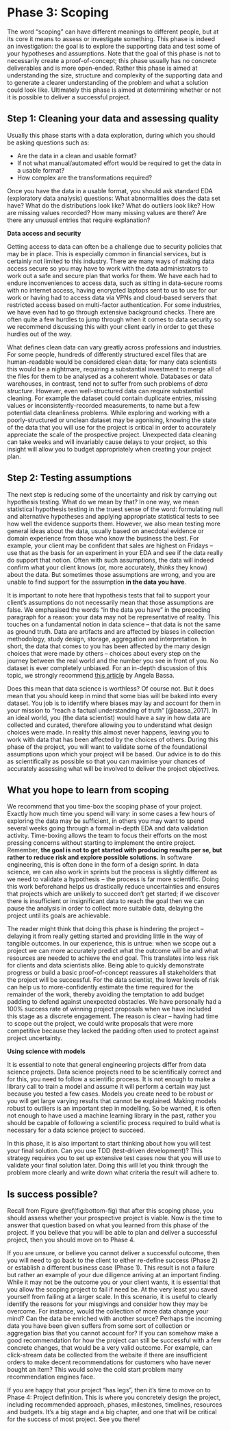 # Phase 3: Scoping

The word "scoping" can have different meanings to different people, but at its core it means to assess or investigate something. This phase is indeed an investigation: the goal is to explore the supporting data and test some of your hypotheses and assumptions. Note that the goal of this phase is not to necessarily create a proof-of-concept; this phase usually has no concrete deliverables and is more open-ended. Rather this phase is aimed at understanding the size, structure and complexity of the supporting data and to generate a clearer understanding of the problem and what a solution could look like. Ultimately this phase is aimed at determining whether or not it is possible to deliver a successful project.

## Step 1: Cleaning your data and assessing quality

Usually this phase starts with a data exploration, during which you should be asking questions such as: 

- Are the data in a clean and usable format? 
- If not what manual/automated effort would be required to get the data in a usable format? 
- How complex are the transformations required? 

Once you have the data in a usable format, you should ask standard EDA (exploratory data analysis) questions: What abnormalities does the data set have? What do the distributions look like? What do outliers look like? How are missing values recorded? How many missing values are there? Are there any unusual entries that require explanation?

:::{.infobox}
**Data access and security**

Getting access to data can often be a challenge due to security policies that may be in place. This is especially common in financial services, but is certainly not limited to this industry. There are many ways of making data access secure so you may have to work with the data administrators to work out a safe and secure plan that works for them. We have each had to endure inconveniences to access data, such as sitting in data-secure rooms with no internet access, having encrypted laptops sent to us to use for our work or having had to access data via VPNs and cloud-based servers that restricted access based on multi-factor authentication. For some industries, we have even had to go through extensive background checks. There are often quite a few hurdles to jump through when it comes to data security so we recommend discussing this with your client early in order to get these hurdles out of the way.
:::

What defines clean data can vary greatly across professions and industries. For some people, hundreds of differently structured excel files that are human-readable would be considered clean data; for many data scientists this would be a nightmare, requiring a substantial investment to merge all of the files for them to be analysed as a coherent whole. Databases or data warehouses, in contrast, tend not to suffer from such problems of *data structure*. However, even well-structured data can require substantial cleaning. For example the dataset could contain duplicate entries, missing values or inconsistently-recorded measurements, to name but a few potential data cleanliness problems. While exploring and working with a poorly-structured or unclean dataset may be agonising, knowing the state of the data that you will use for the project is critical in order to accurately appreciate the scale of the prospective project. Unexpected data cleaning can take weeks and will invariably cause delays to your project, so this insight will allow you to budget appropriately when creating your project plan.

## Step 2: Testing assumptions

The next step is reducing some of the uncertainty and risk by carrying out hypothesis testing. What do we mean by that? In one way, we mean statistical hypothesis testing in the truest sense of the word: formulating null and alternative hypotheses and applying appropriate statistical tests to see how well the evidence supports them. However, we also mean testing more general ideas about the data, usually based on anecdotal evidence or domain experience from those who know the business the best. For example, your client may be confident that sales are highest on Fridays -- use that as the basis for an experiment in your EDA and see if the data really do support that notion. Often with such assumptions, the data will indeed confirm what your client knows (or, more accurately, *thinks* they know) about the data. But sometimes those assumptions are wrong, and you are unable to find support for the assumption **in the data you have**. 

It is important to note here that hypothesis tests that fail to support your client's assumptions do not necessarily mean that those assumptions are false. We emphasised the words "in the data you have" in the preceding paragraph for a reason: your data may not be representative of reality. This touches on a fundamental notion in data science -- that data is not the same as ground truth. Data are artifacts and are affected by biases in collection methodology, study design, storage, aggregation and interpretation. In short, the data that comes to you has been affected by the many design choices that were made by others -- choices about every step on the journey between the real world and the number you see in front of you. No dataset is ever completely unbiased. For an in-depth discussion of this topic, we strongly recommend [this article](https://medium.com/@angebassa/data-alone-isnt-ground-truth-9e733079dfd4){target="_blank"} by Angela Bassa.

Does this mean that data science is worthless? Of course not. But it does mean that you should keep in mind that some bias will be baked into every dataset. You job is to identify where biases may lay and account for them in your mission to "reach a factual understanding of truth" [@bassa_2017]. In an ideal world, you (the data scientist) would have a say in how data are collected and curated, therefore allowing you to understand what design choices were made. In reality this almost never happens, leaving you to work with data that has been affected by the choices of others. During this phase of the project, you will want to validate some of the foundational assumptions upon which your project will be based. Our advice is to do this as scientifically as possible so that you can maximise your chances of accurately assessing what will be involved to deliver the project objectives. 

## What you hope to learn from scoping

We recommend that you time-box the scoping phase of your project. Exactly how much time you spend will vary: in some cases a few hours of exploring the data may be sufficient, in others you may want to spend several weeks going through a formal in-depth EDA and data validation activity. Time-boxing allows the team to focus their efforts on the most pressing concerns without starting to implement the entire project. Remember, **the goal is not to get started with producing results per se, but rather to reduce risk and explore possible solutions.** In software engineering, this is often done in the form of a design sprint. In data science, we can also work in sprints but the process is slightly different as we need to validate a hypothesis -- the process is far more scientific. Doing this work beforehand helps us drastically reduce uncertainties and ensures that projects which are unlikely to succeed don’t get started; if we discover there is insufficient or insignificant data to reach the goal then we can pause the analysis in order to collect more suitable data, delaying the project until its goals are achievable.

The reader might think that doing this phase is hindering the project – delaying it from really getting started and providing little in the way of tangible outcomes. In our experience, this is untrue: when we scope out a project we can more accurately predict what the outcome will be and what resources are needed to achieve the end goal. This translates into less risk for clients and data scientists alike. Being able to quickly demonstrate progress or build a basic proof-of-concept reassures all stakeholders that the project will be successful. For the data scientist, the lower levels of risk can help us to more-confidently estimate the time required for the remainder of the work, thereby avoiding the temptation to add budget padding to defend against unexpected obstacles. We have personally had a 100% success rate of winning project proposals when we have included this stage as a discrete engagement. The reason is clear -- having had time to scope out the project, we could write proposals that were more competitive because they lacked the padding often used to protect against project uncertainty.

:::{.infobox}
**Using science with models**

It is essential to note that general engineering projects differ from data science projects. Data science projects need to be scientifically correct and for this, you need to follow a scientific process. It is not enough to make a library call to train a model and assume it will perform a certain way just because you tested a few cases. Models you create need to be robust or you will get large varying results that cannot be explained. Making models robust to outliers is an important step in modelling. So be warned, it is often not enough to have used a machine learning library in the past, rather you should be capable of following a scientific process required to build what is necessary for a data science project to succeed.
:::

In this phase, it is also important to start thinking about how you will test your final solution. Can you use TDD (test-driven development)? This strategy requires you to set up extensive test cases now that you will use to validate your final solution later. Doing this will let you think through the problem more clearly and write down what criteria the result will adhere to.

## Is success possible?

Recall from Figure \@ref(fig:bottom-fig) that after this scoping phase, you should assess whether your prospective project is viable. Now is the time to answer that question based on what you learned from this phase of the project. If you believe that you will be able to plan and deliver a successful project, then you should move on to Phase 4. 

If you are unsure, or believe you cannot deliver a successful outcome, then you will need to go back to the client to either re-define success (Phase 2) or establish a different business case (Phase 1). This result is not a failure but rather an example of your due diligence arriving at an important finding. While it may not be the outcome you or your client wants, it is essential that you allow the scoping project to fail if need be. At the very least you saved yourself from failing at a larger scale. In this scenario, it is useful to clearly identify the reasons for your misgivings and consider how they may be overcome. For instance, would the collection of more data change your mind? Can the data be enriched with another source? Perhaps the incoming data you have been given suffers from some sort of collection or aggregation bias that you cannot account for? If you can somehow make a good recommendation for how the project can still be successful with a few concrete changes, that would be a very valid outcome. For example, can click-stream data be collected from the website if there are insufficient orders to make decent recommendations for customers who have never bought an item? This would solve the cold start problem many recommendation engines face.

If you are happy that your project "has legs", then it's time to move on to Phase 4: Project definition. This is where you concretely design the project, including recommended approach, phases, milestones, timelines, resources and budgets. It's a big stage and a big chapter, and one that will be critical for the success of most project. See you there!